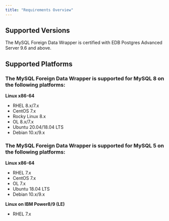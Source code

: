 ```yaml
---
title: "Requirements Overview"
---
```


## Supported Versions

The MySQL Foreign Data Wrapper is certified with EDB Postgres Advanced Server 9.6 and above.

## Supported Platforms

### The MySQL Foreign Data Wrapper is supported for MySQL 8 on the following platforms:

**Linux x86-64**

-   RHEL 8.x/7.x
-   CentOS 7.x
-   Rocky Linux 8.x
-   OL 8.x/7.x
-   Ubuntu 20.04/18.04 LTS
-   Debian 10.x/9.x

### The MySQL Foreign Data Wrapper is supported for MySQL 5 on the following platforms:

**Linux x86-64**

-   RHEL 7.x
-   CentOS 7.x
-   OL 7.x
-   Ubuntu 18.04 LTS
-   Debian 10.x/9.x

**Linux on IBM Power8/9 (LE)**

-   RHEL 7.x
